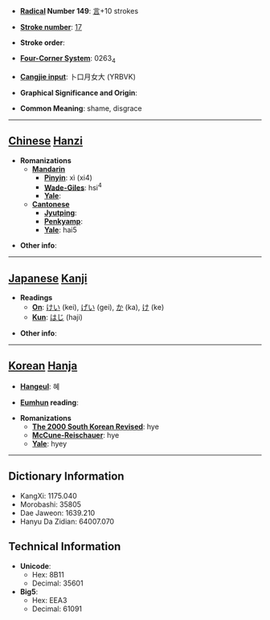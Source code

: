 * '''[[Wiktionary:Chinese radical index| Radical]] Number 149''': [[Wiktionary:Chinese radical index 言|言]]+10 strokes

* '''[[Wiktionary:Chinese total strokes index|Stroke number]]''': [[Wiktionary:Chinese total strokes index 17|17]]

* '''Stroke order''': 

* '''[[Wiktionary:Chinese four corner index|Four-Corner System]]''': 0263<sub>4</sub>

* '''[[Wiktionary:Chinese Cangjie index|Cangjie input]]''': 卜口月女大 (YRBVK)

* '''Graphical Significance and Origin''': 

* '''Common Meaning''': shame, disgrace

----

== [[Chinese]] [[Hanzi]] ==

* '''Romanizations'''
** '''[[Mandarin]]'''
*** '''[[Pinyin]]''': xì (xi4)
*** '''[[Wade-Giles]]''': hsi<sup>4</sup>
*** '''[[Yale]]''': 
** '''[[Cantonese]]'''
*** '''[[Jyutping]]''':
*** '''[[Penkyamp]]''': 
*** '''[[Yale]]''': hai5

* '''Other info''': 

----

== [[Japanese]] [[Kanji]] ==

* '''Readings'''
** '''[[On]]''': [[けい]] (kei), [[げい]] (gei), [[か]] (ka), [[け]] (ke)
** '''[[Kun]]''': [[はじ]] (haji)

* '''Other info''':  

----

== [[Korean]] [[Hanja]] ==

* '''[[Hangeul]]''': 혜

* '''[[Eumhun]] reading''': 

* '''Romanizations'''
** '''[[The 2000 South Korean Revised Romanization|The 2000 South Korean Revised]]''': hye
** '''[[McCune-Reischauer]]''': hye
** '''[[Yale]]''': hyey

----

== Dictionary Information ==

* KangXi: 1175.040
* Morobashi: 35805
* Dae Jaweon: 1639.210
* Hanyu Da Zidian: 64007.070

== Technical Information ==

* '''Unicode''':
** Hex: 8B11
** Decimal: 35601
* '''Big5''':
** Hex: EEA3
** Decimal: 61091